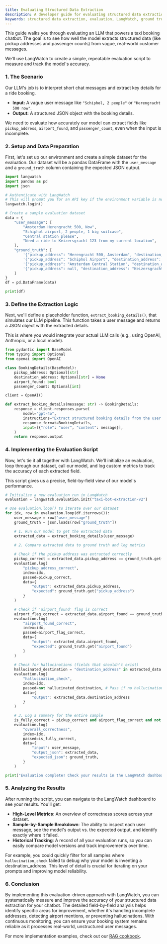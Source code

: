 ```yaml
---
title: Evaluating Structured Data Extraction
description: A developer guide for evaluating structured data extraction using LangWatch
keywords: structured data extraction, evaluation, LangWatch, ground truth
---
```


This guide walks you through evaluating an LLM that powers a taxi booking chatbot. The goal is to see how well the model extracts structured data (like pickup addresses and passenger counts) from vague, real-world customer messages.

We'll use LangWatch to create a simple, repeatable evaluation script to measure and track the model's accuracy.

### **1. The Scenario**

Our LLM's job is to interpret short chat messages and extract key details for a ride booking.

* **Input:** A vague user message like `"Schiphol, 2 people"` or `"Herengracht 500 now"`.
* **Output:** A structured JSON object with the booking details.

We need to evaluate how accurately our model can extract fields like `pickup_address`, `airport_found`, and `passenger_count`, even when the input is incomplete.

### **2. Setup and Data Preparation**

First, let's set up our environment and create a simple dataset for the evaluation. Our dataset will be a pandas DataFrame with the `user_message` and a `ground_truth` column containing the expected JSON output.

```python
import langwatch
import pandas as pd
import json

# Authenticate with LangWatch
# This will prompt you for an API key if the environment variable is not set.
langwatch.login()

# Create a sample evaluation dataset
data = {
    "user_message": [
        "Amsterdam Herengracht 500, Now",
        "Schiphol airport, 2 people, 1 big suitcase",
        "Central station please",
        "Need a ride to Keizersgracht 123 from my current location",
    ],
    "ground_truth": [
        '{"pickup_address": "Herengracht 500, Amsterdam", "destination_address": null, "airport_found": false, "passenger_count": 1}',
        '{"pickup_address": "Schiphol Airport", "destination_address": null, "airport_found": true, "passenger_count": 2}',
        '{"pickup_address": "Amsterdam Central Station", "destination_address": null, "airport_found": false, "passenger_count": 1}',
        '{"pickup_address": null, "destination_address": "Keizersgracht 123, Amsterdam", "airport_found": false, "passenger_count": 1}',
    ]
}
df = pd.DataFrame(data)

print(df)
```

### **3. Define the Extraction Logic**

Next, we'll define a placeholder function, `extract_booking_details()`, that simulates our LLM pipeline. This function takes a user message and returns a JSON object with the extracted details.

This is where you would integrate your actual LLM calls (e.g., using OpenAI, Anthropic, or a local model).

```python
from pydantic import BaseModel
from typing import Optional
from openai import OpenAI

class BookingDetails(BaseModel):
    pickup_address: Optional[str]
    destination_address: Optional[str] = None
    airport_found: bool
    passenger_count: Optional[int]

client = OpenAI()

def extract_booking_details(message: str) -> BookingDetails:
    response = client.responses.parse(
        model="gpt-4o",
        instructions="Extract structured booking details from the user message. Only include fields you are confident about.",
        response_format=BookingDetails,
        input=[{"role": "user", "content": message}],
    )
    return response.output
```

### **4. Implementing the Evaluation Script**

Now, let's tie it all together with LangWatch. We'll initialize an evaluation, loop through our dataset, call our model, and log custom metrics to track the accuracy of each extracted field.

This script gives us a precise, field-by-field view of our model's performance.

```python
# Initialize a new evaluation run in LangWatch
evaluation = langwatch.evaluation.init("taxi-bot-extraction-v2")

# Use evaluation.loop() to iterate over our dataset
for idx, row in evaluation.loop(df.iterrows()):
    user_message = row["user_message"]
    ground_truth = json.loads(row["ground_truth"])

    # 1. Run our model to get the extracted data
    extracted_data = extract_booking_details(user_message)

    # 2. Compare extracted data to ground truth and log metrics
    
    # Check if the pickup address was extracted correctly
    pickup_correct = extracted_data.pickup_address == ground_truth.get("pickup_address")
    evaluation.log(
        "pickup_address_correct",
        index=idx,
        passed=pickup_correct,
        data={
            "output": extracted_data.pickup_address,
            "expected": ground_truth.get("pickup_address")
        }
    )

    # Check if 'airport_found' flag is correct
    airport_flag_correct = extracted_data.airport_found == ground_truth.get("airport_found")
    evaluation.log(
        "airport_found_correct",
        index=idx,
        passed=airport_flag_correct,
        data={
            "output": extracted_data.airport_found,
            "expected": ground_truth.get("airport_found")
        }
    )
    
    # Check for hallucinations (fields that shouldn't exist)
    hallucinated_destination = "destination_address" in extracted_data and ground_truth.get("destination_address") is None
    evaluation.log(
        "hallucination_check",
        index=idx,
        passed=not hallucinated_destination, # Pass if no hallucination
        data={
            "output": extracted_data.destination_address
        }
    )

    # 3. Log a summary for the entire sample
    is_fully_correct = pickup_correct and airport_flag_correct and not hallucinated_destination
    evaluation.log(
        "overall_correctness",
        index=idx,
        passed=is_fully_correct,
        data={
            "input": user_message,
            "output_json": extracted_data,
            "expected_json": ground_truth,
        }
    )

print("Evaluation complete! Check your results in the LangWatch dashboard.")
```

### **5. Analyzing the Results**

After running the script, you can navigate to the LangWatch dashboard to see your results. You'll get:

* **High-Level Metrics**: An overview of correctness scores across your dataset.
* **Sample-by-Sample Breakdown**: The ability to inspect each user message, see the model's output vs. the expected output, and identify exactly where it failed.
* **Historical Tracking**: A record of all your evaluation runs, so you can easily compare model versions and track improvements over time.

For example, you could quickly filter for all samples where `hallucination_check` failed to debug why your model is inventing a destination_address. This level of detail is crucial for iterating on your prompts and improving model reliability.

### **6. Conclusion**

By implementing this evaluation-driven approach with LangWatch, you can systematically measure and improve the accuracy of your structured data extraction for your chatbot. The detailed field-by-field analysis helps identify specific areas for improvement, whether it's handling incomplete addresses, detecting airport mentions, or preventing hallucinations. With continuous monitoring, you can ensure your booking system remains reliable as it processes real-world, unstructured user messages.

For more implementation examples, check out our [RAG cookbook](/cookbooks/build-a-simple-rag-app).